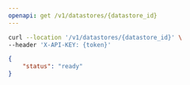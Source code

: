```yaml
---
openapi: get /v1/datastores/{datastore_id}
---
```



<RequestExample>

```bash Example Request
curl --location '/v1/datastores/{datastore_id}' \
--header 'X-API-KEY: {token}'
```

</RequestExample>


<ResponseExample>

```json Response
{
    "status": "ready"
}
```

</ResponseExample>